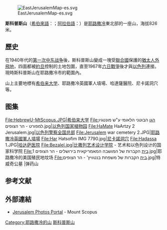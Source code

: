 {{Infobox mountain
|table_width = 18em
| Name = 斯科普斯山
| Photo = Skopusberg mit Universitaet.jpg
| Caption = 斯科普斯山上的[[希伯来大学|希伯来大学]]校園
| Elevation = 826米
| Location = [[耶路撒冷|耶路撒冷]]
| Range = 
| pushpin_map = Israel
| pushpin_mapsize=180
| pushpin_label_position=top
| pushpin_map_caption = 在以色列的位置
| latd=31 | latm=47 | lats=00 | latNS=N
| longd=35 | longm=15 | longs=03 | longEW=E
| First ascent = 
| Easiest route = 
}}

[[File:EastJerusalemMap-es.svg|thumb]]

'''斯科普斯山'''（[[希伯來語|希伯來語]]：{{rtl-lang|he|הַר הַצּוֹפִים}}；[[阿拉伯語|阿拉伯語]]：{{rtl-lang|ar|جبل المشارف}}）是[[耶路撒冷|耶路撒冷]]東北部的一座山，海拔826米。

== 歷史 ==
在1940年代的[[第一次中东战争|第一次中东战争]]後，斯科普斯山變成一塊受[[聯合國|聯合國]]保護的[[猶太人|猶太人]][[外飛地|外飛地]]，四面都被[[約旦|約旦]]控制的土地包圍，直至1967年[[六日戰爭|六日戰爭]]後才與[[以色列|以色列]]連接。現時斯科普斯山在耶路撒冷市的範圍內。

山上主要地標有[[希伯来大学|希伯来大学]]、耶路撒冷英國軍人墳場、哈達薩醫院、尼卡諾洞穴等。

== 图集 ==
<gallery>
File:HebrewU-MtScopus.JPG|[[希伯来大学|希伯来大学]]
File:הגן הבוטני הלאומי ע"ש מונטגיו למפורט - הר הצופים.jpg|[[以色列国家植物园|以色列国家植物园]]
File:HaMate HaArtzy 2 Jerusalem.jpg|[[以色列警察全国总部|以色列警察全国总部]]
File:Jerusalem war cemetery 2.JPG|[[耶路撒冷英國軍人墳場|耶路撒冷英國軍人墳場]]
File:Har Hatsofim IMG 7790.jpg|[[尼卡諾洞穴|尼卡諾洞穴]]
File:Hadassa 1.JPG|[[哈达萨医院|哈达萨医院]]
File:Bezalel.jpg|[[比撒列艺术设计学院|比撒列艺术设计学院]] - 艺术和以色列设计的国家科学院
File:בית הקברות של המושבה המאמריקאית בירושלים - הר הצופים 1.jpg|耶路撒冷的美国殖民地坟场
File:בית הקברות של משפחת בנטוויץ' - הר הצופים.jpg|特威奇公墓
|弹药山
</gallery>
 
== 参考文献 ==
{{Reflist}}

== 外部連結 ==
{{Commons|Mount Scopus}}
* [http://www.jerusalemshots.com/cat_en17.html Jerusalem Photos Portal] {{Wayback|url=http://www.jerusalemshots.com/cat_en17.html |date=20120119093042 }} - Mount Scopus

{{DEFAULTSORT:Scopus, Mount}}
[[Category:耶路撒冷的山|Category:耶路撒冷的山]]
[[Category:斯科普斯山|]]